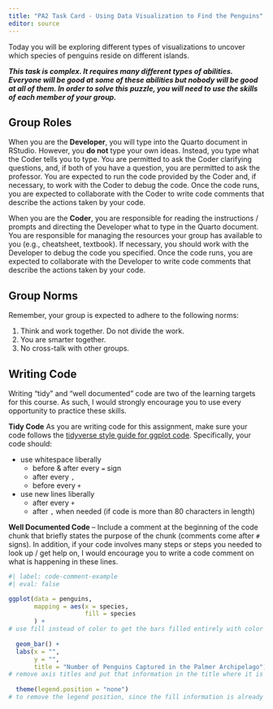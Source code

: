 ```yaml
---
title: "PA2 Task Card - Using Data Visualization to Find the Penguins"
editor: source
---
```


Today you will be exploring different types of visualizations to uncover which
species of penguins reside on different islands.

***This task is complex. It requires many different types of abilities. Everyone
will be good at some of these abilities but nobody will be good at all of them.
In order to solve this puzzle, you will need to use the skills of each member of
your group.***

## Group Roles

When you are the **Developer**, you will type into the Quarto document in
RStudio. However, you **do not** type your own ideas. Instead, you type what 
the Coder tells you to type. You are permitted to ask the Coder clarifying
questions, and, if both of you have a question, you are permitted to ask the
professor. You are expected to run the code provided by the Coder and, if 
necessary, to work with the Coder to debug the code. Once the code runs, you
are expected to collaborate with the Coder to write code comments that describe
the actions taken by your code.

When you are the **Coder**, you are responsible for reading the 
instructions / prompts and directing the Developer what to type in the Quarto
document. You are responsible for managing the resources your group has
available to you (e.g., cheatsheet, textbook). If necessary, you should work
with the Developer to debug the code you specified. Once the code runs, you
are expected to collaborate with the Developer to write code comments that
describe the actions taken by your code.

## Group Norms

Remember, your group is expected to adhere to the following norms:

1.  Think and work together. Do not divide the work.
2.  You are smarter together.
3.  No cross-talk with other groups.

<!-- Add more norms from collaborative list -->

## Writing Code

Writing "tidy" and "well documented" code are two of the learning targets for
this course. As such, I would strongly encourage you to use every opportunity to
practice these skills.

**Tidy Code** As you are writing code for this assignment, make sure your code
follows the [tidyverse style guide for ggplot code](https://style.tidyverse.org/ggplot2.html).
Specifically, your code should:

-   use whitespace liberally
    -   before & after every `=` sign
    -   after every `,`
    -   before every `+`
-   use new lines liberally
    -   after every `+`
    -   after `,` when needed (if code is more than 80 characters in length)

**Well Documented Code** -- Include a comment at the beginning of the code chunk
that briefly states the purpose of the chunk (comments come after `#` signs). In
addition, if your code involves many steps or steps you needed to look up / get
help on, I would encourage you to write a code comment on what is happening in
these lines.

```r
#| label: code-comment-example
#| eval: false

ggplot(data = penguins, 
       mapping = aes(x = species, 
                     fill = species
       ) +
# use fill instead of color to get the bars filled entirely with color (instead of just on the outside)
  
  geom_bar() +
  labs(x = "", 
       y = "", 
       title = "Number of Penguins Captured in the Palmer Archipelago") +
# remove axis titles and put that information in the title where it is easier to read
  
  theme(legend.position = "none")
# to remove the legend position, since the fill information is already included on the x-axis
```
